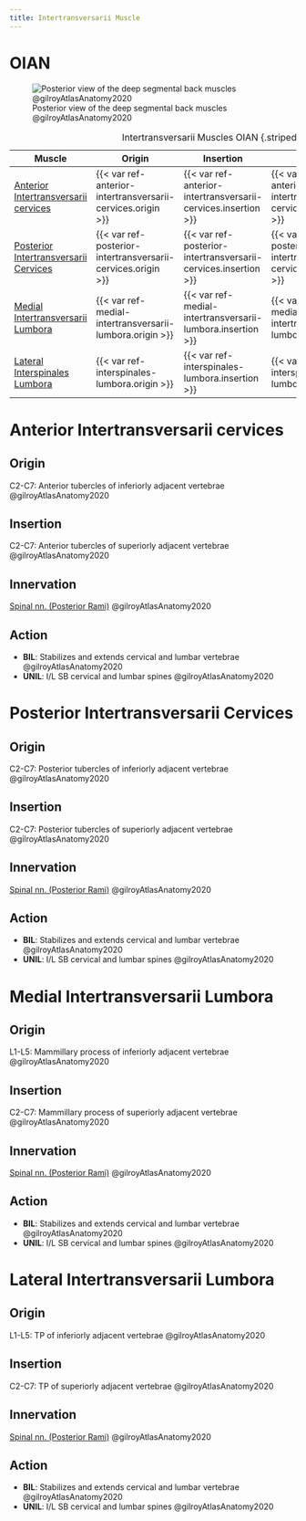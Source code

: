 ```yaml
---
title: Intertransversarii Muscle
---
```


# OIAN

![Posterior view of the deep segmental back muscles @gilroyAtlasAnatomy2020](/The Archive/Anatomy/Muscles/Muscles of the back/images/313b Deep intrinsic back muscles.png)

| Muscle  | Origin | Insertion | Nerve | Action |
|------|--------|-------|----------|--------|
| [Anterior Intertransversarii cervices]({{< var ref-anterior-intertransversarii-cervices.path >}}) | {{< var ref-anterior-intertransversarii-cervices.origin >}} | {{< var ref-anterior-intertransversarii-cervices.insertion >}} | {{< var ref-anterior-intertransversarii-cervices.nerve >}} | {{< var ref-anterior-intertransversarii-cervices.action >}} |
| [Posterior Intertransversarii Cervices]({{< var ref-posterior-intertransversarii-cervices.path >}}) | {{< var ref-posterior-intertransversarii-cervices.origin >}} | {{< var ref-posterior-intertransversarii-cervices.insertion >}} | {{< var ref-posterior-intertransversarii-cervices.nerve >}} | {{< var ref-posterior-intertransversarii-cervices.action >}} |
| [Medial Intertransversarii Lumbora]({{< var ref-medial-intertransversarii-lumbora.path >}}) | {{< var ref-medial-intertransversarii-lumbora.origin >}} | {{< var ref-medial-intertransversarii-lumbora.insertion >}} | {{< var ref-medial-intertransversarii-lumbora.nerve >}} | {{< var ref-medial-intertransversarii-lumbora.action >}} |
| [Lateral Interspinales Lumbora]({{< var ref-interspinales-lumbora.path >}}) | {{< var ref-interspinales-lumbora.origin >}} | {{< var ref-interspinales-lumbora.insertion >}} | {{< var ref-interspinales-lumbora.nerve >}} | {{< var ref-interspinales-lumbora.action >}} |

: Intertransversarii Muscles OIAN {.striped .hover}

# Anterior Intertransversarii cervices
## Origin
C2-C7: Anterior tubercles of inferiorly adjacent vertebrae @gilroyAtlasAnatomy2020

## Insertion 
C2-C7: Anterior tubercles of superiorly adjacent vertebrae @gilroyAtlasAnatomy2020

## Innervation
[Spinal nn. (Posterior Rami)]({{< var ref-spinal-nerves.path >}}) @gilroyAtlasAnatomy2020

## Action
- **BIL**: Stabilizes and extends cervical and lumbar vertebrae @gilroyAtlasAnatomy2020
- **UNIL**: I/L SB cervical and lumbar spines @gilroyAtlasAnatomy2020

# Posterior Intertransversarii Cervices
## Origin
C2-C7: Posterior tubercles of inferiorly adjacent vertebrae @gilroyAtlasAnatomy2020

## Insertion 
C2-C7: Posterior tubercles of superiorly adjacent vertebrae @gilroyAtlasAnatomy2020

## Innervation
[Spinal nn. (Posterior Rami)]({{< var ref-spinal-nerves.path >}}) @gilroyAtlasAnatomy2020

## Action
- **BIL**: Stabilizes and extends cervical and lumbar vertebrae @gilroyAtlasAnatomy2020
- **UNIL**: I/L SB cervical and lumbar spines @gilroyAtlasAnatomy2020


# Medial Intertransversarii Lumbora 
## Origin
L1-L5: Mammillary process of inferiorly adjacent vertebrae @gilroyAtlasAnatomy2020

## Insertion 
C2-C7: Mammillary process of superiorly adjacent vertebrae @gilroyAtlasAnatomy2020

## Innervation
[Spinal nn. (Posterior Rami)]({{< var ref-spinal-nerves.path >}}) @gilroyAtlasAnatomy2020

## Action
- **BIL**: Stabilizes and extends cervical and lumbar vertebrae @gilroyAtlasAnatomy2020
- **UNIL**: I/L SB cervical and lumbar spines @gilroyAtlasAnatomy2020

# Lateral Intertransversarii Lumbora
## Origin
L1-L5: TP of inferiorly adjacent vertebrae @gilroyAtlasAnatomy2020

## Insertion 
C2-C7: TP of superiorly adjacent vertebrae @gilroyAtlasAnatomy2020

## Innervation
[Spinal nn. (Posterior Rami)]({{< var ref-spinal-nerves.path >}}) @gilroyAtlasAnatomy2020

## Action
- **BIL**: Stabilizes and extends cervical and lumbar vertebrae @gilroyAtlasAnatomy2020
- **UNIL**: I/L SB cervical and lumbar spines @gilroyAtlasAnatomy2020